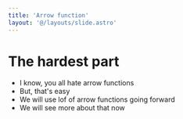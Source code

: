 ```yaml
---
title: 'Arrow function'
layout: '@/layouts/slide.astro'
---
```


# The hardest part
* I know, you all hate arrow functions
* But, that's easy
* We will use lof of arrow functions going forward
* We will see more about that now
